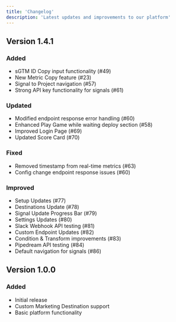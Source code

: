 ```yaml
---
title: 'Changelog'
description: 'Latest updates and improvements to our platform'
---
```


## Version 1.4.1

### Added
- sGTM ID Copy input functionality (#49)
- New Metric Copy feature (#23)
- Signal to Project navigation (#57)
- Strong API key functionality for signals (#61)

### Updated
- Modified endpoint response error handling (#60)
- Enhanced Play Game while waiting deploy section (#58)
- Improved Login Page (#69)
- Updated Score Card (#70)

### Fixed
- Removed timestamp from real-time metrics (#63)
- Config change endpoint response issues (#60)

### Improved
- Setup Updates (#77)
- Destinations Update (#78)
- Signal Update Progress Bar (#79)
- Settings Updates (#80)
- Slack Webhook API testing (#81)
- Custom Endpoint Updates (#82)
- Condition & Transform improvements (#83)
- Pipedream API testing (#84)
- Default navigation for signals (#86)

## Version 1.0.0

### Added
- Initial release
- Custom Marketing Destination support
- Basic platform functionality